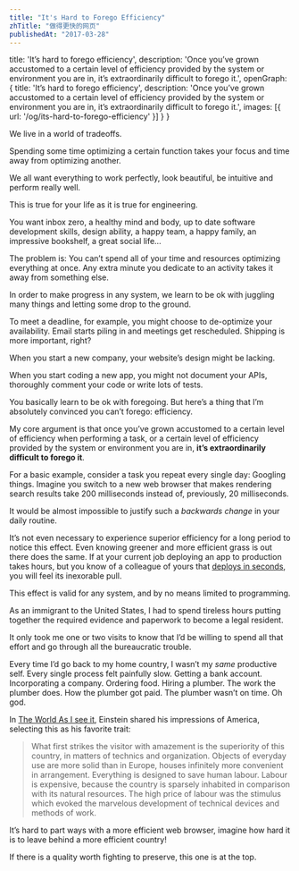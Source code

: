 ```yaml
---
title: "It's Hard to Forego Efficiency"
zhTitle: "做得更快的网页"
publishedAt: "2017-03-28"
---
```


  title: 'It’s hard to forego efficiency',
  description: 'Once you’ve grown accustomed to a certain level of efficiency provided by the system or environment you are in, it’s extraordinarily difficult to forego it.',
  openGraph: {
    title: 'It’s hard to forego efficiency',
    description: 'Once you’ve grown accustomed to a certain level of efficiency provided by the system or environment you are in, it’s extraordinarily difficult to forego it.',
    images: [{ url: '/og/its-hard-to-forego-efficiency' }]
  }
}

We live in a world of tradeoffs.

Spending some time optimizing a certain function takes your focus and time away from optimizing another.

We all want everything to work perfectly, look beautiful, be intuitive and perform really well.

This is true for your life as it is true for engineering.

You want inbox zero, a healthy mind and body, up to date software development skills, design ability, a happy team, a happy family, an impressive bookshelf, a great social life…

The problem is: You can’t spend all of your time and resources optimizing everything at once. Any extra minute you dedicate to an activity takes it away from something else.

In order to make progress in any system, we learn to be ok with juggling many things and letting some drop to the ground.

To meet a deadline, for example, you might choose to de-optimize your availability. Email starts piling in and meetings get rescheduled. Shipping is more important, right?

When you start a new company, your website’s design might be lacking.

When you start coding a new app, you might not document your APIs, thoroughly comment your code or write lots of tests.

You basically learn to be ok with foregoing. But here’s a thing that I’m absolutely convinced you can’t forego: efficiency.

My core argument is that once you’ve grown accustomed to a certain level of efficiency when performing a task, or a certain level of efficiency provided by the system or environment you are in, **it’s extraordinarily difficult to forego it**.

For a basic example, consider a task you repeat every single day: Googling things. Imagine you switch to a new web browser that makes rendering search results take 200 milliseconds instead of, previously, 20 milliseconds.

It would be almost impossible to justify such a *backwards change* in your daily routine.

It’s not even necessary to experience superior efficiency for a long period to notice this effect. Even knowing greener and more efficient grass is out there does the same. If at your current job deploying an app to production takes hours, but you know of a colleague of yours that [deploys in seconds](https://zeit.co/now), you will feel its inexorable pull.

This effect is valid for any system, and by no means limited to programming.

As an immigrant to the United States, I had to spend tireless hours putting together the required evidence and paperwork to become a legal resident.

It only took me one or two visits to know that I’d be willing to spend all that effort and go through all the bureaucratic trouble.

Every time I’d go back to my home country, I wasn’t my *same* productive self. Every single process felt painfully slow. Getting a bank account. Incorporating a company. Ordering food. Hiring a plumber. The work the plumber does. How the plumber got paid. The plumber wasn’t on time. Oh god.

In [The World As I see it](https://www.amazon.com/World-As-I-See/dp/1494877066), Einstein shared his impressions of America, selecting this as his favorite trait:

> What first strikes the visitor with amazement is the superiority of this country, in matters of technics and organization. Objects of everyday use are more solid than in Europe, houses infinitely more convenient in arrangement. Everything is designed to save human labour. Labour is expensive, because the country is sparsely inhabited in comparison with its natural resources. The high price of labour was the stimulus which evoked the marvelous development of technical devices and methods of work.

It’s hard to part ways with a more efficient web browser, imagine how hard it is to leave behind a more efficient country!

If there is a quality worth fighting to preserve, this one is at the top.
